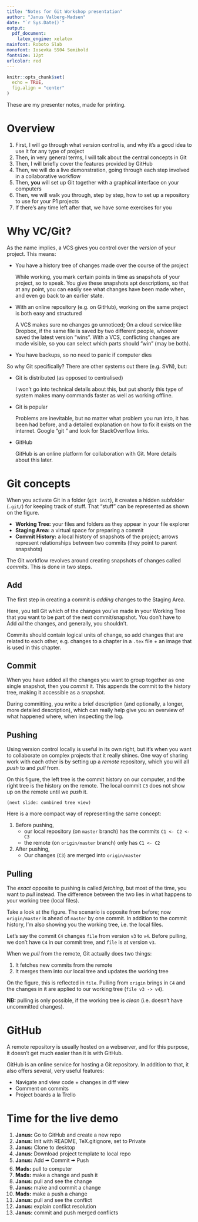 ```yaml
---
title: "Notes for Git Workshop presentation"
author: "Janus Valberg-Madsen"
date: "`r Sys.Date()`"
output:
  pdf_document:
    latex_engine: xelatex
mainfont: Roboto Slab
monofont: Iosevka SS04 Semibold
fontsize: 12pt
urlcolor: red
---
```


```r
knitr::opts_chunk$set(
  echo = TRUE,
  fig.align = "center"
)
```

These are my presenter notes, made for printing.


# Overview

1. First, I will go through what version control is, and why it's a good idea to use it for any type of project
2. Then, in very general terms, I will talk about the central concepts in Git
3. Then, I will briefly cover the features provided by GitHub
4. Then, we will do a live demonstration, going through each step involved in a collaborative workflow
5. Then, **you** will set up Git together with a graphical interface on your computers
6. Then, we will walk you through, step by step, how to set up a repository to use for your P1 projects
7. If there's any time left after that, we have some exercises for you


# Why VC/Git?

As the name implies, a VCS gives you control over the _version_ of your project.
This means:

- You have a history tree of changes made over the course of the project

    While working, you mark certain points in time as snapshots of your project, so to speak.
    You give these snapshots apt descriptions, so that at any point, you can easily see what changes have been made when, and even go back to an earlier state.

- With an online repository (e.g. on GitHub), working on the same project is both easy and structured

    A VCS makes sure no changes go unnoticed;
    On a cloud service like Dropbox, if the same file is saved by two different people, whoever saved the latest version "wins".
    With a VCS, conflicting changes are made visible, so you can select which parts should "win" (may be both).

- You have backups, so no need to panic if computer dies

So why Git specifically?
There are other systems out there (e.g. SVN), but:

- Git is distributed (as opposed to centralised)

    I won't go into technical details about this, but put shortly this type of system makes many commands faster as well as working offline.

- Git is popular

    Problems are inevitable, but no matter what problem you run into, it has been had before, and a detailed explanation on how to fix it exists on the internet.
    Google "git <problem>" and look for StackOverflow links.

- GitHub

    GitHub is an online platform for collaboration with Git.
    More details about this later.


# Git concepts

When you activate Git in a folder (`git init`), it creates a hidden subfolder (`.git/`) for keeping track of stuff.
That "stuff" can be represented as shown on the figure.

- **Working Tree:** your files and folders as they appear in your file explorer
- **Staging Area:** a virtual space for preparing a commit
- **Commit History:** a local history of snapshots of the project; arrows represent relationships between two commits (they point to parent snapshots)

The Git workflow revolves around creating snapshots of changes called _commits_.
This is done in two steps.


## Add

The first step in creating a commit is _adding_ changes to the Staging Area.

Here, you tell Git which of the changes you've made in your Working Tree that you want to be part of the next commit/snapshot.
You don't have to Add _all_ the changes, and generally, you shouldn't.

Commits should contain logical units of change, so add changes that are related to each other, e.g.
changes to a chapter in a `.tex` file + an image that is used in this chapter.


## Commit

When you have added all the changes you want to group together as one single snapshot, then you _commit_ it.
This appends the commit to the history tree, making it accessible as a snapshot.

During committing, you write a brief description (and optionally, a longer, more detailed description), which can really help give you an overview of what happened where, when inspecting the log.


## Pushing

Using version control locally is useful in its own right, but it's when you want to collaborate on complex projects that it really shines.
One way of sharing work with each other is by setting up a _remote_ repository, which you will all _push_ to and _pull_ from.

On this figure, the left tree is the commit history on our computer, and the right tree is the history on the remote.
The local commit `C3` does not show up on the remote until we _push_ it.

`(next slide: combined tree view)`

Here is a more compact way of representing the same concept:

1. Before pushing,
    - our local repository (on `master` branch) has the commits `C1 <- C2 <- C3`
    - the remote (on `origin/master` branch) only has `C1 <- C2`
2. After pushing,
    - Our changes (`C3`) are merged into `origin/master`


## Pulling

The _exact_ opposite to pushing is called _fetching_, but most of the time, you want to _pull_ instead.
The difference between the two lies in what happens to your working tree (local files).

Take a look at the figure.
The scenario is opposite from before; now `origin/master` is ahead of `master` by one commit.
In addition to the commit history, I'm also showing you the working tree, i.e. the local files.

Let's say the commit `C4` changes `file` from version `v3` to `v4`.
Before pulling, we don't have `C4` in our commit tree, and `file` is at version `v3`.

When we _pull_ from the remote, Git actually does two things:

1. It fetches new commits from the remote
2. It merges them into our local tree and updates the working tree

On the figure, this is reflected in `file`.
Pulling from `origin` brings in `C4` and the changes in it are applied to our working tree (`file v3 -> v4`).

**NB:** pulling is only possible, if the working tree is _clean_ (i.e. doesn't have uncommitted changes).

\clearpage

# GitHub

A remote repository is usually hosted on a webserver, and for this purpose, it doesn't get much easier than it is with GitHub.

GitHub is an online service for hosting a Git repository.
In addition to that, it also offers several, very useful features:

- Navigate and view code + changes in diff view
- Comment on commits
- Project boards a la Trello


# Time for the live demo

1. **Janus:** Go to GitHub and create a new repo
2. **Janus:** Init with README, TeX.gitignore, set to Private
3. **Janus:** Clone to desktop
4. **Janus:** Download project template to local repo
5. **Janus:** Add 🠪 Commit 🠪 Push
6. **Mads:** pull to computer
7. **Mads:** make a change and push it
8. **Janus:** pull and see the change
9. **Janus:** make and commit a change
10. **Mads:** make a push a change
11. **Janus:** pull and see the conflict
12. **Janus:** explain conflict resolution
13. **Janus:** commit and push merged conflicts
